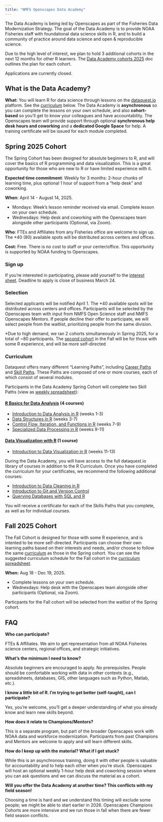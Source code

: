 ```yaml
---
title: "NMFS Openscapes Data Academy"
---
```


The Data Academy is being led by Openscapes as part of the Fisheries Data Modernization Strategy. The goal of the Data Academy is to provide NOAA Fisheries staff with foundational data science skills in R, and to build a community of practice around data science and open & reproducible science.

Due to the high level of interest, we plan to hold 3 additional cohorts in the next 12 months for other R learners. The [Data Academy cohorts 2025](https://docs.google.com/document/d/1iQY1JpUZ9Ku2xF_Qb3jwxrCqFFAGYXn0_VqECOOEM3Q/) doc outlines the plan for each cohort. 

Applications are currently closed.

<!--- [Sign up for spring 2025] by close of business **March 25, 2025** ⬢ [Sample email](https://docs.google.com/document/d/1HqktN5owu4rDCg37lh-eyDcw-wzsbRJ0eVrTfMN5eEQ/) to share announcement. --->

## What is the Data Academy?

**What:** You will learn R for data science through lessons on the [dataquest.io](http://dataquest.io) platform. See the [curriculum] below. The Data Academy is **asynchronous** so you can complete the lessons on your own schedule, and also **cohort-based** so you’ll get to know your colleagues and have accountability. The Openscapes team will provide support through optional **synchronous help desk hours and coworking** and a **dedicated Google Space** for help. A training certificate will be issued for each module completed.

## Spring 2025 Cohort

The Spring Cohort has been designed for absolute beginners to R, and will cover the basics of R programming and data visualization. This is a great opportunity for those who are new to R or have limited experience with it.

**Expected time commitment**: Weekly for 3 months: 2-hour chunks of learning time, plus optional 1 hour of support from a "help desk" and coworking.

**When**: April 14 - August 14, 2025.

-   Mondays: Week’s lesson reminder received via email. Complete lesson on your own schedule.
-   Wednesdays: Help desk and coworking with the Openscapes team alongside other participants (Optional, via Zoom).

**Who**: FTEs and Affiliates from any Fisheries office are welcome to sign up. The *40 (80) available spots will be distributed across centers and offices.

**Cost:** Free. There is no cost to staff or your center/office. This opportunity is supported by NOAA funding to Openscapes.

### Sign up

If you’re interested in participating, please add yourself to the [interest sheet](https://docs.google.com/spreadsheets/d/1Kzl6akKd030oz-qPzBrikVbHyrjOLR7EgG5emSDkq9Q/edit?usp=drive_link). Deadline to apply is close of business March 24.

### Selection

Selected applicants will be notified April 1. The *40 available spots will be distributed across centers and offices. Participants will be selected by the Openscapes team with input from NMFS Open Science staff and NMFS Openscapes Mentors. If people decline their offer to participate, we will select people from the waitlist, prioritizing people from the same division.

::: {.callout-note}
*Due to high demand, we ran 2 cohorts simultaneously in Spring 2025, for a total of ~80 participants. The [second cohort](#fall-2025-cohort) in the Fall will be for those with some R experience, and will be more self-directed
:::

### Curriculum

Dataquest offers many different "Learning Paths", including [Career Paths](https://www.dataquest.io/data-science-courses/career-paths/) and [Skill Paths](https://www.dataquest.io/data-science-courses/career-paths/). These Paths are composed of one or more courses, each of which consist of several modules.

Participants in the Data Academy Spring Cohort will complete two Skill Paths (view as [weekly spreadsheet](https://docs.google.com/spreadsheets/d/1CVpthda3gOVT57nTOfdXjXuAr0vwc5k7avQtDJu-K8I)):

#### [R Basics for Data Analysis](https://www.dataquest.io/path/r-basics-for-data-analysis/) (4 courses)

-   [Introduction to Data Analysis in R](https://www.dataquest.io/course/intro-to-r-rewrite/) (weeks 1-3)
-   [Data Structures in R](https://www.dataquest.io/course/datastructure-in-r-rewrite/) (weeks 3-7)
-   [Control Flow, Iteration, and Functions in R](https://www.dataquest.io/course/intermediate-r/) (weeks 7-9)
-   [Specialized Data Processing in R](https://www.dataquest.io/course/intermediate-r-part-two/) (weeks 9-11)

#### [Data Visualization with R](https://www.dataquest.io/path/data-visualization-with-r/) (1 course)

-   [Introduction to Data Visualization in R](https://www.dataquest.io/course/r-data-viz/) (weeks 11-13)

During the Data Academy, you will have access to the full dataquest.io library of courses in addition to the R Curriculum. Once you have completed the curriculum for your certificates, we recommend the following additional courses:

-   [Introduction to Data Cleaning in R](https://www.dataquest.io/course/r-data-viz-2/)
-   [Introduction to Git and Version Control](https://www.dataquest.io/course/git-and-vcs/)
-   [Querying Databases with SQL and R](https://www.dataquest.io/course/querying-databases-with-r/)

You will receive a certificate for each of the Skills Paths that you complete, as well as for individual courses.

## Fall 2025 Cohort

The Fall Cohort is designed for those with some R experience, and is intented to be more self-directed. Participants can choose their own learning paths based on their interests and needs, and/or choose to follow the same [curriculum] as those in the Spring cohort. You can see the suggested curriculum schedule for the Fall cohort in the [curriculum spreadsheet](https://docs.google.com/spreadsheets/d/1YdE_khWiEr46fgdUyAG7GUg6fGBEAgQ9RRl9ac__0hQ).

**When:** Aug 18 - Dec 19, 2025. 

- Complete lessons on your own schedule.
- Wednesdays: Help desk with the Openscapes team alongside other participants (Optional, via Zoom).

Particpants for the Fall cohort will be selected from the waitlist of the Spring cohort.

## FAQ

**Who can participate?**

FTEs & Affiliates. We aim to get representation from all NOAA Fisheries science centers, regional offices, and strategic initiatives.

**What’s the minimum I need to know?**

Absolute beginners are encouraged to apply. No prerequisites. People should be comfortable working with data in other contexts (e.g., spreadsheets, databases, GIS, other languages such as Python, Matlab, etc.).

**I know a little bit of R. I’m trying to get better (self-taught), can I participate?**

Yes, you’re welcome, you’ll get a deeper understanding of what you already know and learn new skills beyond.

**How does it relate to Champions/Mentors?**

This is a separate program, but part of the broader Openscapes work with NOAA data and workforce modernization. Participants from past Champions and Mentors are welcome to apply and will learn different skills.

**How do I keep up with the material? What if I get stuck?**

While this is an asynchronous training, doing it with other people is valuable for accountability and to help each other when you’re stuck. Openscapes will host an optional weekly 1-hour help desk and coworking session where you can ask questions and we can discuss the material as a cohort.

**Will you offer the Data Academy at another time? This conflicts with my field season!**

Choosing a time is hard and we understand this timing will exclude some people; we might be able to start earlier in 2026. Openscapes Champions Cohorts are more intensive and we run those in fall when there are fewer field season conflicts. 
